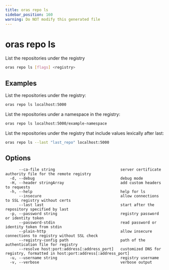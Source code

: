 ```yaml
---
title: oras repo ls
sidebar_position: 160
warning: Do NOT modify this generated file
---
```


# oras repo ls

List the repositories under the registry

```bash
oras repo ls [flags] <registry>
```

## Examples

List the repositories under the registry:

```bash
oras repo ls localhost:5000
```

List the repositories under a namespace in the registry:

```bash
oras repo ls localhost:5000/example-namespace
```

List the repositories under the registry that include values lexically after last:

```bash
oras repo ls --last "last_repo" localhost:5000
```

## Options

```
      --ca-file string                             server certificate authority file for the remote registry
  -d, --debug                                      debug mode
  -H, --header stringArray                         add custom headers to requests
  -h, --help                                       help for ls
      --insecure                                   allow connections to SSL registry without certs
      --last last                                  start after the repository specified by last
  -p, --password string                            registry password or identity token
      --password-stdin                             read password or identity token from stdin
      --plain-http                                 allow insecure connections to registry without SSL check
      --registry-config path                       path of the authentication file for registry
      --resolve host:port:address[:address_port]   customized DNS for registry, formatted in host:port:address[:address_port]
  -u, --username string                            registry username
  -v, --verbose                                    verbose output
```
